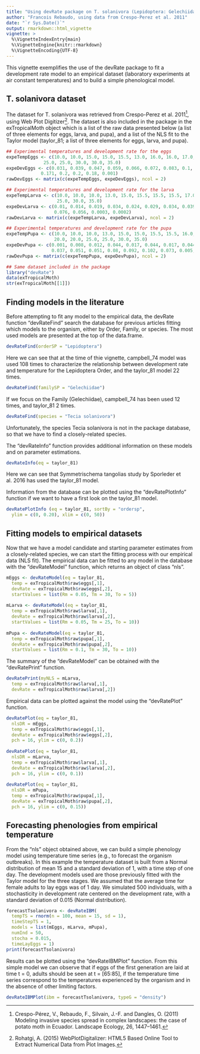 ```yaml
---
title: "Using devRate package on T. solanivora (Lepidoptera: Gelechiidae) in Ecuador"
author: "Francois Rebaudo, using data from Crespo-Perez et al. 2011"
date: "`r Sys.Date()`"
output: rmarkdown::html_vignette
vignette: >
  %\VignetteIndexEntry{main}
  %\VignetteEngine{knitr::rmarkdown}
  %\VignetteEncoding{UTF-8}
---
```


This vignette exemplifies the use of the devRate package to fit a development rate 
model to an empirical dataset (laboratory experiments at air constant temperatures) 
and to build a simple phenological model.

## T. solanivora dataset
The dataset for T. solanivora was retrieved from Crespo-Perez et al.
2011^[Crespo-Pérez, V., Rebaudo, F., Silvain, J.-F. and Dangles, O. (2011)
      Modeling invasive species spread in complex landscapes: the case of
      potato moth in Ecuador. Landscape Ecology, 26, 1447–1461.], using Web
Plot Digitizer^[Rohatgi, A. (2015) WebPlotDigitalizer: HTML5 Based Online Tool
                to Extract Numerical Data from Plot Images.]. The dataset is 
also included in the package in the exTropicalMoth object which is a list of the 
raw data presented below (a list of three elements for eggs, larva, and pupa), and a 
list of the NLS fit to the Taylor model (taylor_81; a list of three elements  for 
eggs, larva, and pupa).

```r
## Experimental temperatures and development rate for the eggs
expeTempEggs <- c(10.0, 10.0, 15.0, 15.0, 15.5, 13.0, 16.0, 16.0, 17.0, 20.0, 20.0, 
              25.0, 25.0, 30.0, 30.0, 35.0)
expeDevEggs <- c(0.031, 0.039, 0.047, 0.059, 0.066, 0.072, 0.083, 0.1, 0.1, 0.1, 0.143, 
             0.171, 0.2, 0.2, 0.18, 0.001)
rawDevEggs <- matrix(c(expeTempEggs, expeDevEggs), ncol = 2)

## Experimental temperatures and development rate for the larva
expeTempLarva <- c(10.0, 10.0, 10.0, 13.0, 15.0, 15.5, 15.5, 15.5, 17.0, 20.0, 25.0, 
                   25.0, 30.0, 35.0)
expeDevLarva <- c(0.01, 0.014, 0.019, 0.034, 0.024, 0.029, 0.034, 0.039, 0.067, 0.05, 
                  0.076, 0.056, 0.0003, 0.0002)
rawDevLarva <- matrix(c(expeTempLarva, expeDevLarva), ncol = 2)

## Experimental temperatures and development rate for the pupa
expeTempPupa <- c(10.0, 10.0, 10.0, 13.0, 15.0, 15.0, 15.5, 15.5, 16.0, 16.0, 17.0, 
                  20.0, 20.0, 25.0, 25.0, 30.0, 35.0)
expeDevPupa <- c(0.001, 0.008, 0.012, 0.044, 0.017, 0.044, 0.017, 0.044, 0.039, 0.034, 
                 0.037, 0.051, 0.051, 0.08, 0.092, 0.102, 0.073, 0.005, 0.0002)
rawDevPupa <- matrix(c(expeTempPupa, expeDevPupa), ncol = 2)

## Same dataset included in the package
library("devRate")
data(exTropicalMoth)
str(exTropicalMoth[[1]])
```

## Finding models in the literature
Before attempting to fit any model to the empirical data, the devRate function
"devRateFind" search the database for previous articles fitting which models to
the organism, either by Order, Family, or species. The most used models are
presented at the top of the data.frame.

```r
devRateFind(orderSP = "Lepidoptera")
```
    
Here we can see that at the time of thie vignette, campbell_74 model was used 
108 times to characterize the relationship between development rate and temperature 
for the Lepidoptera Order, and the taylor_81 model 22 times.

```r
devRateFind(familySP = "Gelechiidae")
```

If we focus on the Family (Gelechiidae), campbell_74 has been used 12 times, and
taylor_81 2 times.

```r
devRateFind(species = "Tecia solanivora")
```

Unfortunately, the species Tecia solanivora is not in the package database, so 
that we have to find a closely-related species.

The "devRateInfo" function provides additional information on these models
and on parameter estimations.

```r
devRateInfo(eq = taylor_81)
```

Here we can see that Symmetrischema tangolias study by Sporleder et al. 2016 has 
used the taylor_81 model. 

Information from the database can be plotted using the "devRatePlotInfo" function 
if we want to have a first look on the taylor_81 model.

```r
devRatePlotInfo (eq = taylor_81, sortBy = "ordersp",
  ylim = c(0, 0.20), xlim = c(0, 50))
```

## Fitting models to empirical datasets
Now that we have a model candidate and starting parameter estimates from a 
closely-related species, we can start the fitting process with our empirical 
data (NLS fit). The empirical data can be fitted to any model in the database 
with the "devRateModel" function, which returns an object of class "nls".

```r
mEggs <- devRateModel(eq = taylor_81, 
  temp = exTropicalMoth$raw$eggs[,1], 
  devRate = exTropicalMoth$raw$eggs[,2],
  startValues = list(Rm = 0.05, Tm = 30, To = 5))
      
mLarva <- devRateModel(eq = taylor_81, 
  temp = exTropicalMoth$raw$larva[,1], 
  devRate = exTropicalMoth$raw$larva[,2],
  startValues = list(Rm = 0.05, Tm = 25, To = 10))
      
mPupa <- devRateModel(eq = taylor_81, 
  temp = exTropicalMoth$raw$pupa[,1], 
  devRate = exTropicalMoth$raw$pupa[,2],
  startValues = list(Rm = 0.1, Tm = 30, To = 10))
```
      
The summary of the "devRateModel" can be obtained with the "devRatePrint" function.

```r
devRatePrint(myNLS = mLarva, 
  temp = exTropicalMoth$raw$larva[,1], 
  devRate = exTropicalMoth$raw$larva[,2])
```

Empirical data can be plotted against the model using the "devRatePlot" function.

```r
devRatePlot(eq = taylor_81, 
  nlsDR = mEggs, 
  temp = exTropicalMoth$raw$eggs[,1], 
  devRate = exTropicalMoth$raw$eggs[,2],
  pch = 16, ylim = c(0, 0.2))
      
devRatePlot(eq = taylor_81, 
  nlsDR = mLarva, 
  temp = exTropicalMoth$raw$larva[,1], 
  devRate = exTropicalMoth$raw$larva[,2],
  pch = 16, ylim = c(0, 0.1))
      
devRatePlot(eq = taylor_81, 
  nlsDR = mPupa, 
  temp = exTropicalMoth$raw$pupa[,1], 
  devRate = exTropicalMoth$raw$pupa[,2],
  pch = 16, ylim = c(0, 0.15))
```

## Forecasting phenologies from empirical temperature
From the "nls" object obtained above, we can build a simple phenology model using 
temperature time series (e.g., to forecast the organism outbreaks).
In this example the temperature dataset is built from a Normal distribution of mean
15 and a standard deviation of 1, with a time step of one day. The development
models used are those previously fitted with the Taylor model for the three stages.
We assumed that the average time for female adults to lay eggs was of 1 day. We
simulated 500 individuals, with a stochasticity in development rate centered on
the development rate, with a standard deviation of 0.015 (Normal distribution).

```r
forecastTsolanivora <- devRateIBM(
  tempTS = rnorm(n = 100, mean = 15, sd = 1),
  timeStepTS = 1,
  models = list(mEggs, mLarva, mPupa),
  numInd = 50,
  stocha = 0.015,
  timeLayEggs = 1)
print(forecastTsolanivora)
```

Results can be plotted using the "devRateIBMPlot" function. From this simple 
model we can observe that if eggs of the first generation are laid at time t = 0, 
adults should be seen at t = [65:85], if the temperature time series correspond 
to the temperatures experienced by the organism and in the absence of other 
limiting factors.

```r
devRateIBMPlot(ibm = forecastTsolanivora, typeG = "density")
```
